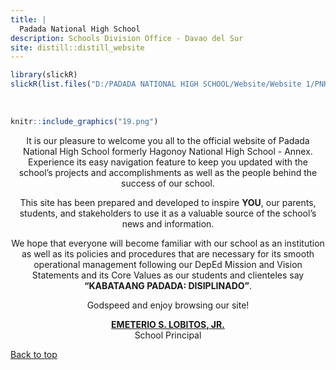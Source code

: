 ```yaml
---
title: |
  Padada National High School
description: Schools Division Office - Davao del Sur
site: distill::distill_website
---
```





```r
library(slickR)
slickR(list.files("D:/PADADA NATIONAL HIGH SCHOOL/Website/Website 1/PNHS1/carousel", pattern = 'jpg', full.names = TRUE), height = 400, width = '100%')+settings(dots=TRUE, autoplay = TRUE)
```

<br>


```r
knitr::include_graphics("19.png")
```

<center>
It is our pleasure to welcome you all to the official website of Padada National High School formerly Hagonoy National High School - Annex. Experience its easy navigation feature to keep you updated with the school’s projects and accomplishments as well as the people behind the success of our school.

This site has been prepared and developed to inspire **YOU**, our parents, students, and stakeholders to use it as a valuable source of the school’s news and information.

We hope that everyone will become familiar with our school as an institution as well as its policies and procedures that are necessary for its smooth operational management following our DepEd Mission and Vision Statements and its Core Values as our students and clienteles say **“KABATAANG PADADA: DISIPLINADO”**.

Godspeed and enjoy browsing our site!

<span style="text-decoration:underline"> **EMETERIO S. LOBITOS, JR.** </span>   
School Principal
</center>



<a href="#top">Back to top</a>